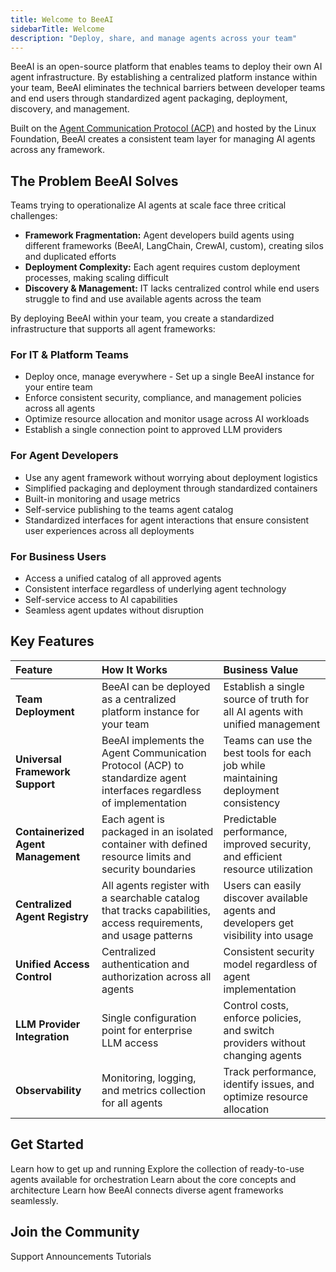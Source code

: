 ```yaml
---
title: Welcome to BeeAI
sidebarTitle: Welcome
description: "Deploy, share, and manage agents across your team"
---
```


BeeAI is an open-source platform that enables teams to deploy their own AI agent infrastructure. By establishing a centralized platform instance within your team, BeeAI eliminates the technical barriers between developer teams and end users through standardized agent packaging, deployment, discovery, and management.

Built on the [Agent Communication Protocol (ACP)](https://agentcommunicationprotocol.dev/) and hosted by the Linux Foundation, BeeAI creates a consistent team layer for managing AI agents across any framework.

## The Problem BeeAI Solves

Teams trying to operationalize AI agents at scale face three critical challenges:
- **Framework Fragmentation:** Agent developers build agents using different frameworks (BeeAI, LangChain, CrewAI, custom), creating silos and duplicated efforts
- **Deployment Complexity:** Each agent requires custom deployment processes, making scaling difficult
- **Discovery & Management:** IT lacks centralized control while end users struggle to find and use available agents across the team

By deploying BeeAI within your team, you create a standardized infrastructure that supports all agent frameworks:

### For IT & Platform Teams
- Deploy once, manage everywhere - Set up a single BeeAI instance for your entire team
- Enforce consistent security, compliance, and management policies across all agents
- Optimize resource allocation and monitor usage across AI workloads
- Establish a single connection point to approved LLM providers

### For Agent Developers
- Use any agent framework without worrying about deployment logistics
- Simplified packaging and deployment through standardized containers
- Built-in monitoring and usage metrics
- Self-service publishing to the teams agent catalog
- Standardized interfaces for agent interactions that ensure consistent user experiences across all deployments

### For Business Users
- Access a unified catalog of all approved agents
- Consistent interface regardless of underlying agent technology
- Self-service access to AI capabilities
- Seamless agent updates without disruption

## Key Features

| Feature | How It Works | Business Value |
| :------ | :----------- | :------------- |
| **Team Deployment** | BeeAI can be deployed as a centralized platform instance for your team | Establish a single source of truth for all AI agents with unified management |
| **Universal Framework Support** | BeeAI implements the Agent Communication Protocol (ACP) to standardize agent interfaces regardless of implementation | Teams can use the best tools for each job while maintaining deployment consistency |
| **Containerized Agent Management** | Each agent is packaged in an isolated container with defined resource limits and security boundaries | Predictable performance, improved security, and efficient resource utilization |
| **Centralized Agent Registry** | All agents register with a searchable catalog that tracks capabilities, access requirements, and usage patterns | Users can easily discover available agents and developers get visibility into usage |
| **Unified Access Control** | Centralized authentication and authorization across all agents | Consistent security model regardless of agent implementation |
| **LLM Provider Integration** | Single configuration point for enterprise LLM access | Control costs, enforce policies, and switch providers without changing agents |
| **Observability** | Monitoring, logging, and metrics collection for all agents | Track performance, identify issues, and optimize resource allocation |

## Get Started

<CardGroup cols={2}>
  <Card title="Quickstart" icon="rocket" href="/introduction/quickstart">
    Learn how to get up and running
  </Card>
  <Card title="Agent Library" icon="robot" href="https://beeai.dev/agents">
    Explore the collection of ready-to-use agents available for orchestration
  </Card>
  <Card title="Architecture" icon="sitemap" href="/concepts/architecture">
    Learn about the core concepts and architecture
  </Card>
  <Card
    title="Agent Communication Protocol"
    icon="network-wired"
    href="https://agentcommunicationprotocol.dev"
  >
    Learn how BeeAI connects diverse agent frameworks seamlessly.
  </Card>
</CardGroup>

## Join the Community

<CardGroup cols={3}>
  <Card title="Discord" icon="discord" href="https://discord.gg/NradeA6ZNF">
    Support
  </Card>
  <Card
    title="Bluesky"
    icon="bluesky"
    href="https://bsky.app/profile/beeaiagents.bsky.social"
  >
    Announcements
  </Card>
  <Card title="Youtube" icon="youtube" href="https://youtube.com/@BeeAIAgents">
    Tutorials
  </Card>
</CardGroup>
